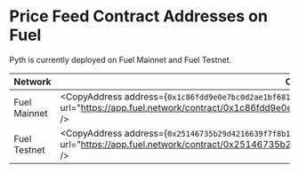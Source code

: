 
# Price Feed Contract Addresses on Fuel

Pyth is currently deployed on Fuel Mainnet and Fuel Testnet.

| Network      | Contract address                                                                                                                                                                                          |
| ------------ | --------------------------------------------------------------------------------------------------------------------------------------------------------------------------------------------------------- |
| Fuel Mainnet | <CopyAddress address={`0x1c86fdd9e0e7bc0d2ae1bf6817ef4834ffa7247655701ee1b031b52a24c523da`} url="https://app.fuel.network/contract/0x1c86fdd9e0e7bc0d2ae1bf6817ef4834ffa7247655701ee1b031b52a24c523da" /> |
| Fuel Testnet | <CopyAddress address={`0x25146735b29d4216639f7f8b1d7b921ff87a1d3051de62d6cceaacabeb33b8e7`} url="https://app.fuel.network/contract/0x25146735b29d4216639f7f8b1d7b921ff87a1d3051de62d6cceaacabeb33b8e7" /> |
